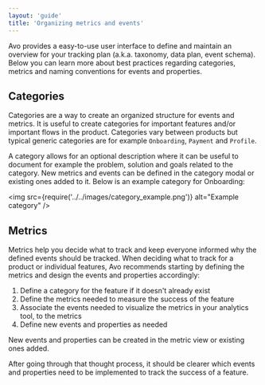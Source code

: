 ```yaml
---
layout: 'guide'
title: 'Organizing metrics and events'
---
```


Avo provides a easy-to-use user interface to define and maintain an overview for
your tracking plan (a.k.a. taxonomy, data plan, event schema). Below you can
learn more about best practices regarding categories, metrics and naming conventions
for events and properties.

## <a name="categories"></a> Categories

Categories are a way to create an organized structure for events and metrics. It is useful to create
categories for important features and/or important flows in the product. Categories vary between products but typical generic categories are for example `Onboarding`, `Payment` and `Profile`.

A category allows for an optional description where it can be useful to document for example the problem, solution and goals related to the category. New metrics and events can be defined in the category modal or existing ones added to it. Below is an example category for Onboarding:

<img
  src={require('../../images/category_example.png')}
  alt="Example category"
/>

## <a name="goals-and-metrics"></a> Metrics

Metrics help you decide what to track and keep everyone informed why
the defined events should be tracked. When deciding what to track for a product or individual features, Avo recommends starting by defining the metrics and design the events and properties accordingly:

1. Define a category for the feature if it doesn't already exist
2. Define the metrics needed to measure the success of the feature
3. Associate the events needed to visualize the metrics in your analytics tool, to the metrics
4. Define new events and properties as needed

New events and properties can be created in the metric view or existing ones added.

After going through that thought process, it should be clearer which events and
properties need to be implemented to track the success of a feature.
